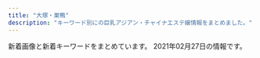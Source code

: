 ```yaml
---
title: "大塚・巣鴨"
description: "キーワード別にの巨乳アジアン・チャイナエステ嬢情報をまとめました。"
---
```


新着画像と新着キーワードをまとめています。
2021年02月27日の情報です。

<DmmAffiliateIns />
<KeywordTable
  shops={
    [
    {
        "keywords": {
            "83": 12,
            "86": 24,
            "D": 24,
            "C": 12
        },
        "img_links": [
            "http://relaxation.ebb.jp/vis_theptframe.png",
            "http://relaxation.ebb.jp/2/uploadimg/1614080688.jpg",
            "http://relaxation.ebb.jp/2/uploadimg/1614080587.jpg",
            "http://relaxation.ebb.jp/2/uploadimg/1614080597.jpg",
            "http://relaxation.ebb.jp/2/uploadimg/1614080543.jpg",
            "http://relaxation.ebb.jp/2/uploadimg/1614080670.jpg",
            "http://relaxation.ebb.jp/int3.jpg",
            "http://relaxation.ebb.jp/2/uploadimg/1614080268.jpg",
            "http://relaxation.ebb.jp/2/uploadimg/1614080297.jpg",
            "http://relaxation.ebb.jp/2/uploadimg/1614080739.jpg",
            "http://relaxation.ebb.jp/int2.jpg",
            "http://relaxation.ebb.jp/2/uploadimg/1614080617.jpg",
            "http://relaxation.ebb.jp/int1.jpg",
            "http://relaxation.ebb.jp/2/uploadimg/1614080603.jpg",
            "http://relaxation.ebb.jp/dozdLZQPkhPUwC2.png",
            "https://\u7652\u6240.pwchp.com/images/vis_theptframe.png",
            "http://relaxation.ebb.jp/2/uploadimg/1614080305.jpg",
            "http://relaxation.ebb.jp/2/uploadimg/1614080748.jpg",
            "http://relaxation.ebb.jp/2/uploadimg/1614080675.jpg"
        ],
        "station": "JR\u99d2\u8fbc\u99c5\u5317\u53e3",
        "url": "http://relaxation.ebb.jp/",
        "name": "\u7652\u51e6\uff5e\u30e6\u30c9\u30b3\u30ed\uff5e"
    },
    {
        "url": "http://mermaid.tyo.ac/",
        "name": "RelaCute no.1\u30fb\u30ea\u30e9\u30ad\u30e5\u30fc\u30c8 no.1",
        "keywords": {
            "86": 24,
            "85": 18,
            "E": 6,
            "C": 30,
            "87": 6,
            "D": 42,
            "83": 6
        },
        "station": "\u897f\u5de3\u9d28\u99c5A3\u53e3",
        "img_links": [
            "http://mermaid.tyo.ac/images/room3.jpg",
            "http://mermaid.tyo.ac/photos/sites/9/2021/01/2021010607193192.jpg",
            "http://mermaid.tyo.ac/photos/sites/9/2020/07/2020070504012859.jpg",
            "http://mermaid.tyo.ac/photos/sites/9/2020/07/2020070504012584.jpg",
            "http://mermaid.tyo.ac/photos/sites/9/2020/07/2020070504014471.jpg",
            "http://mermaid.tyo.ac/photos/sites/9/2020/07/202007050401371.jpg",
            "http://mermaid.tyo.ac/photos/sites/9/2020/07/2020070504013113.jpg",
            "http://mermaid.tyo.ac/images/themes/blue/no2.png",
            "http://mermaid.tyo.ac/images/themes/blue/s_pickup.png",
            "http://mermaid.tyo.ac/photos/sites/9/2020/07/2020070504014544.jpg",
            "http://mermaid.tyo.ac/photos/sites/9/2020/07/2020070504013943.jpg",
            "http://mermaid.tyo.ac/photos/sites/9/2020/07/2020070504013325.jpg",
            "http://mermaid.tyo.ac/images/room2.jpg",
            "http://mermaid.tyo.ac/images/themes/blue/no1.png",
            "http://mermaid.tyo.ac/images/themes/blue/s_news.png",
            "http://mermaid.tyo.ac/photos/sites/9/2020/07/2020070504013573.jpg",
            "http://mermaid.tyo.ac/photos/sites/9/2021/01/2021010607373428.jpg",
            "http://mermaid.tyo.ac/photos/sites/9/2020/07/2020070504012720.jpg",
            "http://mermaid.tyo.ac/photos/sites/9/2021/01/2021010607193228.jpg",
            "http://mermaid.tyo.ac/images/room4.jpg",
            "http://mermaid.tyo.ac/photos/sites/9/2021/01/2021010607193459.jpg",
            "http://mermaid.tyo.ac/photos/sites/9/2020/07/2020070504013051.jpg",
            "http://mermaid.tyo.ac/images/themes/blue/s_zysx.png",
            "http://mermaid.tyo.ac/photos/sites/9/2020/07/2020070504013841.jpg",
            "http://mermaid.tyo.ac/images/themes/blue/s_staff.png",
            "http://mermaid.tyo.ac/images/themes/blue/mobile.jpg",
            "http://mermaid.tyo.ac/images/themes/blue/line.png",
            "http://mermaid.tyo.ac/images/themes/blue/s_newface.png",
            "http://mermaid.tyo.ac/photos/sites/9/2020/07/202007050401424.jpg",
            "http://mermaid.tyo.ac/photos/sites/9/2020/07/2020070504014156.jpg",
            "http://mermaid.tyo.ac/photos/sites/9/2020/07/2020070504013427.jpg",
            "http://mermaid.tyo.ac/photos/sites/9/2020/07/2020070504014629.jpg",
            "http://mermaid.tyo.ac/photos/sites/9/2021/01/2021010607374113.jpg",
            "http://mermaid.tyo.ac/photos/sites/9/2021/01/2021010607374728.jpg",
            "http://mermaid.tyo.ac/images/themes/blue/r3.jpg",
            "http://mermaid.tyo.ac/photos/sites/9/2021/01/2021010607375590.jpg",
            "http://mermaid.tyo.ac/images/themes/blue/s_link.png",
            "http://mermaid.tyo.ac/images/room1.jpg",
            "http://mermaid.tyo.ac/images/themes/blue/s_ranking.png",
            "http://mermaid.tyo.ac/photos/sites/9/2021/01/2021010607193226.jpg",
            "http://mermaid.tyo.ac/photos/sites/9/2021/01/202101060719336.jpg"
        ]
    },
    {
        "name": "\u660e\u6d1e",
        "keywords": {},
        "url": "https://townnet.ne.jp/myondon/",
        "station": "JR\u5927\u585a\u99c5\u5317\u53e3",
        "img_links": [
            "https://townnet.ne.jp/myondon/top/staff/img/aya.jpg",
            "https://townnet.ne.jp/myondon/top/staff/img/kaori.jpg",
            "https://townnet.ne.jp/myondon/top/img/information.jpg",
            "https://townnet.ne.jp/myondon/top/staff/img/mari.jpg",
            "https://townnet.ne.jp/myondon/top/staff/img/jun2.jpg",
            "https://townnet.ne.jp/myondon/top/staff/img/hal.jpg",
            "https://townnet.ne.jp/myondon/img/img_02.jpg",
            "https://townnet.ne.jp/myondon/top/system/img/net.jpg",
            "https://townnet.ne.jp/myondon/top/staff/img/g_6576.jpg",
            "https://townnet.ne.jp/myondon/top/system/img/price.jpg",
            "https://townnet.ne.jp/myondon/top/staff/img/kaori_1.jpg",
            "https://townnet.ne.jp/myondon/top/staff/img/bb.jpg",
            "https://townnet.ne.jp/myondon/top/img/net1.jpg"
        ]
    },
    {
        "url": "https://koi-relax.tokyo/",
        "name": "\u604b",
        "keywords": {},
        "station": "JR\u5de3\u9d28\u99c5",
        "img_links": []
    },
    {
        "keywords": {},
        "img_links": [],
        "name": "SAKURA \u30ea\u30e9\u30af\u30bc\u30fc\u30b7\u30e7\u30f3",
        "url": "https://sakura.aoaoeo.com/",
        "station": "JR\u5927\u585a\u99c5\u5317\u53e3"
    },
    {
        "station": "JR\u99d2\u8fbc\u99c5\u5317\u53e3",
        "img_links": [],
        "name": "\u3046\u3055\u304e",
        "keywords": {},
        "url": "http://koukou.ests.co/"
    },
    {
        "keywords": {
            "D": 8,
            "88": 6,
            "89": 2
        },
        "url": "http://www.ko-story.com/",
        "station": "JR\u99d2\u8fbc\u99c5\u5357\u53e3",
        "img_links": [
            "http://www.ko-story.com/css/osusume-011.jpg",
            "http://www.ko-story.com/css/nav/nav-006.jpg",
            "http://www.ko-story.com/css/nav/nav-002.jpg",
            "http://www.ko-story.com/css/nav/nav-004.jpg",
            "http://www.ko-story.com/css/osusume-00014a.jpg",
            "http://www.ko-story.com/css/tel01.png",
            "http://www.ko-story.com/css/top01-left03.jpg",
            "http://www.ko-story.com/css/staff/staff-0014-a.jpg",
            "http://www.ko-story.com/css/nav/nav-007.jpg",
            "http://www.ko-story.com/css/staff/staff-010-a.jpg",
            "http://www.ko-story.com/css/staff/staff-0014-b.jpg",
            "http://www.ko-story.com/css/nav/nav-001.jpg",
            "http://www.ko-story.com/css/top01-left02.jpg",
            "http://www.ko-story.com/css/top01-left01.png",
            "http://www.ko-story.com/css/main-girl02.png",
            "http://www.ko-story.com/css/staff/staff-012-a.jpg",
            "http://www.ko-story.com/css/nav/nav-003.jpg",
            "http://www.ko-story.com/css/osusume-013.jpg",
            "http://www.ko-story.com/css/staff/staff-0013-b.jpg",
            "http://www.ko-story.com/css/main-staff03.jpg",
            "http://www.ko-story.com/css/staff/staff-0013-a.jpg",
            "http://www.ko-story.com/css/nav/nav-005.jpg",
            "http://www.ko-story.com/css/main-staff01.jpg",
            "http://www.ko-story.com/css/head-change.jpg",
            "http://www.ko-story.com/css/staff/staff-012-b.jpg",
            "http://www.ko-story.com/css/staff/staff-010-b.jpg"
        ],
        "name": "\u30b9\u30c8\u30fc\u30ea\u30fc"
    },
    {
        "url": "http://relax-orange.work/",
        "keywords": {
            "87": 3,
            "C": 14,
            "88": 3,
            "E": 3,
            "D": 4,
            "86": 4,
            "85": 3
        },
        "name": "\u30aa\u30ec\u30f3\u30b8",
        "station": "JR\u5de3\u9d28\u99c5\u5317\u53e3",
        "img_links": [
            "http://relax-orange.work/i/img/acc.jpg",
            "http://relax-orange.work/i/img/s5.jpg",
            "http://relax-orange.work/img/m40.png",
            "http://relax-orange.work/img/sta5.jpg",
            "http://relax-orange.work/img/sta1.jpg",
            "http://relax-orange.work/img/m2.png",
            "http://relax-orange.work/i/img/s1.jpg",
            "http://relax-orange.work/img/st2.jpg",
            "http://relax-orange.work/img/m6.png",
            "http://relax-orange.work/img/m20.png",
            "http://relax-orange.work/img/m5.png",
            "http://relax-orange.work/img/st1.jpg",
            "http://relax-orange.work/i/img/kanban.jpg",
            "http://relax-orange.work/i/img/sta5.jpg",
            "http://relax-orange.work/img/m4.png",
            "http://relax-orange.work/img/m3.png",
            "http://relax-orange.work/img/s5.jpg",
            "http://relax-orange.work/img/mobile-botton-0.png",
            "http://relax-orange.work/img/s2.jpg",
            "http://relax-orange.work/img/sta2.jpg",
            "http://relax-orange.work/i/img/r3.jpg",
            "http://relax-orange.work/i/img/r4.jpg",
            "http://relax-orange.work/img/kanban.jpg",
            "http://relax-orange.work/img/sta3.jpg",
            "http://relax-orange.work/img/s1.jpg",
            "http://relax-orange.work/img/nos.jpg",
            "http://relax-orange.work/i/img/r1.jpg",
            "http://relax-orange.work/img/st5.jpg",
            "http://relax-orange.work/img/st3.jpg",
            "http://relax-orange.work/img/m1.png",
            "http://relax-orange.work/img/m60.png",
            "http://relax-orange.work/img/m30.png",
            "http://relax-orange.work/i/img/s2.jpg",
            "http://relax-orange.work/img/m50.png",
            "http://relax-orange.work/i/img/r2.jpg",
            "http://relax-orange.work/i/img/s3.jpg",
            "http://relax-orange.work/img/s3.jpg"
        ]
    },
    {
        "keywords": {},
        "station": "JR\u99d2\u8fbc\u99c5\u5357\u53e3",
        "name": "\u7652\u3057\u306e\u68ee",
        "url": "http://iyashinomori.oks.bz/",
        "img_links": [
            "http://iyashinomori.oks.bz/photos/sites/72/2020/10/2020101903314748.jpg",
            "http://iyashinomori.oks.bz/photos/sites/72/2020/10/2020101903342723.jpg",
            "http://iyashinomori.oks.bz/photos/sites/72/2020/10/2020101903314523.jpg",
            "http://iyashinomori.oks.bz/photos/sites/72/2020/10/2020101903203761.jpg",
            "http://iyashinomori.oks.bz/images/room4.jpg",
            "http://iyashinomori.oks.bz/images/room2.jpg",
            "http://iyashinomori.oks.bz/images/top.jpg",
            "http://iyashinomori.oks.bz/images/bj2.jpg",
            "http://iyashinomori.oks.bz/images/room1.jpg",
            "http://iyashinomori.oks.bz/images/s_staff.png",
            "http://iyashinomori.oks.bz/images/s_news.jpg",
            "http://iyashinomori.oks.bz/images/mobile.jpg",
            "http://iyashinomori.oks.bz/images/bj3.jpg",
            "http://iyashinomori.oks.bz/photos/sites/72/2020/10/2020101903314625.jpg",
            "http://iyashinomori.oks.bz/images/room3.jpg"
        ]
    },
    {
        "station": "JR\u99d2\u8fbc\u99c5\u6771\u53e3",
        "keywords": {},
        "url": "http://ko-relax.info/",
        "name": "\u3066\u3082\u307f\u3084",
        "img_links": []
    },
    {
        "img_links": [],
        "name": "\u99a8-\u304b\u304a\u308a-",
        "station": "JR\u5927\u585a\u99c5\u5317\u53e3",
        "url": "http://rinpa-awa.info/",
        "keywords": {}
    },
    {
        "keywords": {},
        "name": "\u51db\u82b1 \u308a\u3093\u304b",
        "url": "http://rin-este.info/",
        "station": "JR\u5927\u585a\u99c5\u5357\u53e3",
        "img_links": []
    },
    {
        "station": "JR\u5de3\u9d28\u99c5\u6b63\u9762\u53e3",
        "img_links": [
            "http://www.relax-luck.work/images/3.jpg",
            "http://www.relax-luck.work/sp/img/erika1.jpg",
            "http://www.relax-luck.work/images/1.jpg",
            "http://www.relax-luck.work/sp/images/interior_t.jpg",
            "http://www.relax-luck.work/img/miho1.jpg",
            "http://www.relax-luck.work/images/rec1.jpg",
            "http://www.relax-luck.work/images/news_t.jpg",
            "http://www.relax-luck.work/sp/staff/siori.jpg",
            "http://www.relax-luck.work/sp/images/rec1.jpg",
            "http://www.relax-luck.work/sp/images/ac1.jpg",
            "http://www.relax-luck.work/img/miho2.jpg",
            "http://www.relax-luck.work/sp/images/tel.png",
            "http://www.relax-luck.work/sp/img/sizuka1.jpg",
            "http://www.relax-luck.work/sp/menu/staff.jpg",
            "http://www.relax-luck.work/img/erika1.jpg",
            "http://www.relax-luck.work/sp/img/erika2.jpg",
            "http://www.relax-luck.work/img/siori1.jpg",
            "http://www.relax-luck.work/img/sizuka2.jpg",
            "http://www.relax-luck.work/images/head.jpg",
            "http://www.relax-luck.work/sp/img/siori2.jpg",
            "http://www.relax-luck.work/images/interior_t.jpg",
            "http://www.relax-luck.work/sp/images/ac1.png",
            "http://www.relax-luck.work/images/sm.jpg",
            "http://www.relax-luck.work/images/ac1.jpg",
            "http://www.relax-luck.work/sp/images/staff_t.jpg",
            "http://www.relax-luck.work/images/ta.jpg",
            "http://www.relax-luck.work/images/4.jpg",
            "http://www.relax-luck.work/images/tr.jpg",
            "http://www.relax-luck.work/images/2.jpg",
            "http://www.relax-luck.work/images/int1.png",
            "http://www.relax-luck.work/sp/images/int1.png",
            "http://www.relax-luck.work/sp/images/rec2.jpg",
            "http://www.relax-luck.work/sp/img/siori1.jpg",
            "http://www.relax-luck.work/sp/staff/erika.jpg",
            "http://www.relax-luck.work/sp/images/news.jpg",
            "http://www.relax-luck.work/img/siori2.jpg",
            "http://www.relax-luck.work/sp/images/int2.png",
            "http://www.relax-luck.work/sp/images/sys.png",
            "http://www.relax-luck.work/img/sizuka1.jpg",
            "http://www.relax-luck.work/sp/staff/miho.jpg",
            "http://www.relax-luck.work/images/staff_t.jpg",
            "http://www.relax-luck.work/sp/images/footer.jpg",
            "http://www.relax-luck.work/img/erika2.jpg",
            "http://www.relax-luck.work/sp/img/miho1.jpg",
            "http://www.relax-luck.work/sp/img/sizuka2.jpg",
            "http://www.relax-luck.work/sp/images/head.jpg",
            "http://www.relax-luck.work/sp/images/ta.png",
            "http://www.relax-luck.work/images/int2.png",
            "http://www.relax-luck.work/images/sys.png",
            "http://www.relax-luck.work/sp/img/miho2.jpg",
            "http://www.relax-luck.work/sp/staff/sizuka.jpg",
            "http://www.relax-luck.work/sp/menu/top.jpg",
            "http://www.relax-luck.work/images/rec2.jpg"
        ],
        "url": "http://www.relax-luck.work/",
        "name": "Relax Luck",
        "keywords": {}
    },
    {
        "keywords": {},
        "url": "http://arm-es.com/",
        "name": "\u30de\u30b7\u30e5\u30de\u30ed",
        "station": "JR\u99d2\u8fbc\u99c5\u6771\u53e3",
        "img_links": [
            "http://arm-es.com/media/sites/13/elementor/thumbs/1612941358-6-p2nc50p3itmqqm29o5tlblp2d044yb4sepriwieg1k.jpg",
            "http://arm-es.com/media/sites/13/2021/02/1613544003-c19.jpg",
            "http://arm-es.com/media/sites/13/elementor/thumbs/1612941267-3-p2nc2n5t7zewrticxz9ywzit7kvvofo0z361k1m1ls.jpg",
            "http://arm-es.com/media/sites/13/elementor/thumbs/1612941284-4-p2nc3351h2zivgvaybr7738yehmz4pgnh5hle19ku0.jpg",
            "http://arm-es.com/media/sites/13/elementor/thumbs/1612941250-2-p2nc276j0prrwq5q4xxvubba7e0huzxs0rb32mkypk.jpg",
            "http://arm-es.com/media/sites/13/2021/02/1613538765-F562FBE7-D9D5-4A85-97B7-94AF100F9870-225x300.jpeg",
            "http://arm-es.com/media/sites/13/elementor/thumbs/1612941410-5-p2nc6dkpe7hnic39qqy6x9d191f82kitxforuwdz20.jpg",
            "http://arm-es.com/media/sites/13/elementor/thumbs/1612941267-3-p2nc2n5s8wdne3iijmujipa4axtqhup7qyec8bx9rs.jpg",
            "http://arm-es.com/media/sites/13/elementor/thumbs/1612941234-1-p2nc1s53zd76qyrkkrfuqf3wp82mfua2movbe779h4.jpg",
            "http://arm-es.com/media/sites/13/2021/02/r2-1.jpg",
            "http://arm-es.com/media/sites/13/2021/02/1612779404-flash.jpg",
            "http://arm-es.com/media/sites/13/elementor/thumbs/1612941358-6-p2nc50p4hwo04c242i90pvxr9n6a4w3lmuj88837vk.jpg",
            "http://arm-es.com/media/sites/13/2021/02/1612779406-flash1.jpg",
            "http://arm-es.com/media/sites/13/elementor/thumbs/1612941284-4-p2nc3352g60s96v5co6mldhnb4p4bafgpa9apqyco0.jpg",
            "http://arm-es.com/media/sites/13/2021/02/1612776477-top.jpg",
            "http://arm-es.com/media/sites/13/elementor/thumbs/1613538765-F562FBE7-D9D5-4A85-97B7-94AF100F9870-p2zdfc5no7l6u0mpugrrh7estz1rfzcbvcszv6b2cg.jpeg",
            "http://arm-es.com/media/sites/13/2021/02/1612941410-5.jpg",
            "http://arm-es.com/media/sites/13/elementor/thumbs/1612941250-2-p2nc276jzst1ag5kjadb8ljz412n1kwl8w2sec9qjk.jpg",
            "http://arm-es.com/media/sites/13/elementor/thumbs/1612941234-1-p2nc1s54yg8g4orez3va4pcllv4rmf8vutn0pww1b4.jpg",
            "http://arm-es.com/media/sites/13/2021/02/r1-1.jpg"
        ]
    },
    {
        "img_links": [
            "http://iyasi.relaxnabi.com/css/staff/staff40.jpg",
            "http://iyasi.relaxnabi.com/css/top01.jpg",
            "http://iyasi.relaxnabi.com/css/staff/staff26.jpg",
            "http://iyasi.relaxnabi.com/css/staff/staff38-a.jpg",
            "http://iyasi.relaxnabi.com/css/staff/staff007.jpg",
            "http://iyasi.relaxnabi.com/css/staff/staff33-a.jpg",
            "http://iyasi.relaxnabi.com/css/staff/staff006.jpg",
            "http://iyasi.relaxnabi.com/css/recurit07.jpg",
            "http://iyasi.relaxnabi.com/css/staff/staff44.jpg",
            "http://iyasi.relaxnabi.com/css/staff/staff44-a.jpg",
            "http://iyasi.relaxnabi.com/css/staff/staff019-a.jpg",
            "http://iyasi.relaxnabi.com/css/staff/staff0002.jpg",
            "http://iyasi.relaxnabi.com/css/staff/staff49-a.jpg",
            "http://iyasi.relaxnabi.com/css/staff/staff51.jpg",
            "http://iyasi.relaxnabi.com/css/staff/staff52-a.jpg",
            "http://iyasi.relaxnabi.com/css/staff/staff41.jpg",
            "http://iyasi.relaxnabi.com/css/staff/staff28.jpg",
            "http://iyasi.relaxnabi.com/css/staff/staff019.jpg",
            "http://iyasi.relaxnabi.com/css/staff/staff018-a.jpg",
            "http://iyasi.relaxnabi.com/css/staff/staff46-a.jpg",
            "http://iyasi.relaxnabi.com/css/staff/staff29-c.jpg",
            "http://iyasi.relaxnabi.com/css/staff/staff37.jpg",
            "http://iyasi.relaxnabi.com/css/nav/nav-001.png",
            "http://iyasi.relaxnabi.com/css/staff/staff37-b.jpg",
            "http://iyasi.relaxnabi.com/css/c-00001.jpg",
            "http://iyasi.relaxnabi.com/css/staff/staff24.jpg",
            "http://iyasi.relaxnabi.com/css/nav/nav-004.png",
            "http://iyasi.relaxnabi.com/css/staff/staff53-a.jpg",
            "http://iyasi.relaxnabi.com/css/staff/staff016-a.jpg",
            "http://iyasi.relaxnabi.com/css/staff/staff33-e.jpg",
            "http://iyasi.relaxnabi.com/css/staff/staff39-a.jpg",
            "http://iyasi.relaxnabi.com/css/staff/staff47-a.jpg",
            "http://iyasi.relaxnabi.com/css/staff/staff018.jpg",
            "http://iyasi.relaxnabi.com/css/staff/staff38.jpg",
            "http://iyasi.relaxnabi.com/css/staff/naiyo02.jpg",
            "http://iyasi.relaxnabi.com/css/top0004-right.jpg",
            "http://iyasi.relaxnabi.com/css/staff/staff41-a.jpg",
            "http://iyasi.relaxnabi.com/css/staff/staff29.jpg",
            "http://iyasi.relaxnabi.com/css/staff/staff37-a.jpg",
            "http://iyasi.relaxnabi.com/css/staff/staff45-a.jpg",
            "http://iyasi.relaxnabi.com/css/staff/staff33-c.jpg",
            "http://iyasi.relaxnabi.com/css/staff/staff24-b.jpg",
            "http://iyasi.relaxnabi.com/css/staff/staff0002-a.jpg",
            "http://iyasi.relaxnabi.com/css/tel09.png",
            "http://iyasi.relaxnabi.com/css/staff/staff39.jpg",
            "http://iyasi.relaxnabi.com/css/staff/staff49.jpg",
            "http://iyasi.relaxnabi.com/css/nav/nav-006.png",
            "http://iyasi.relaxnabi.com/css/staff/staff26-b.jpg",
            "http://iyasi.relaxnabi.com/css/staff/staff33-b.jpg",
            "http://iyasi.relaxnabi.com/css/staff/staff29-b.jpg",
            "http://iyasi.relaxnabi.com/css/staff/staff29-a.jpg",
            "http://iyasi.relaxnabi.com/css/nav/nav-002.png",
            "http://iyasi.relaxnabi.com/css/staff/staff26-a.jpg",
            "http://iyasi.relaxnabi.com/css/staff/staff53.jpg",
            "http://iyasi.relaxnabi.com/css/staff/staff33-d.jpg",
            "http://iyasi.relaxnabi.com/css/staff/staff007-b.jpg",
            "http://iyasi.relaxnabi.com/css/nav/nav-005.png",
            "http://iyasi.relaxnabi.com/css/staff/staff46.jpg",
            "http://iyasi.relaxnabi.com/css/staff/staff016.jpg",
            "http://iyasi.relaxnabi.com/css/top04-left.jpg",
            "http://iyasi.relaxnabi.com/css/staff/staff45.jpg",
            "http://iyasi.relaxnabi.com/css/staff/staff40-a.jpg",
            "http://iyasi.relaxnabi.com/css/staff/naiyo01.jpg",
            "http://iyasi.relaxnabi.com/css/staff/staff24-a.jpg",
            "http://iyasi.relaxnabi.com/css/staff/staff006-a.jpg",
            "http://iyasi.relaxnabi.com/css/staff/staff52.jpg",
            "http://iyasi.relaxnabi.com/css/staff/staff28-a.jpg",
            "http://iyasi.relaxnabi.com/css/staff/staff33.jpg",
            "http://iyasi.relaxnabi.com/css/staff/staff007-a.jpg",
            "http://iyasi.relaxnabi.com/css/staff/staff0002-b.jpg",
            "http://iyasi.relaxnabi.com/css/staff/staff39-b.jpg",
            "http://iyasi.relaxnabi.com/css/top03.jpg",
            "http://iyasi.relaxnabi.com/css/nav/nav-003.png",
            "http://iyasi.relaxnabi.com/css/staff/staff47.jpg"
        ],
        "url": "http://iyasi.relaxnabi.com/",
        "name": "\u7652\u3057\u306e\u5fc3",
        "station": "JR\u5927\u585a\u99c5\u5357\u53e3",
        "keywords": {
            "C": 4,
            "D": 9,
            "F": 1,
            "90": 1,
            "89": 1,
            "E": 4,
            "88": 1,
            "92": 1,
            "G": 1
        }
    }
]
}
/>
<DmmAffiliateScript />
